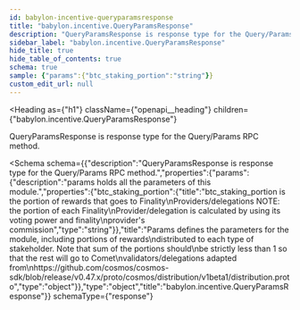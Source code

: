 ```yaml
---
id: babylon-incentive-queryparamsresponse
title: "babylon.incentive.QueryParamsResponse"
description: "QueryParamsResponse is response type for the Query/Params RPC method."
sidebar_label: "babylon.incentive.QueryParamsResponse"
hide_title: true
hide_table_of_contents: true
schema: true
sample: {"params":{"btc_staking_portion":"string"}}
custom_edit_url: null
---
```



<Heading
  as={"h1"}
  className={"openapi__heading"}
  children={"babylon.incentive.QueryParamsResponse"}
>
</Heading>



QueryParamsResponse is response type for the Query/Params RPC method.

<Schema
  schema={{"description":"QueryParamsResponse is response type for the Query/Params RPC method.","properties":{"params":{"description":"params holds all the parameters of this module.","properties":{"btc_staking_portion":{"title":"btc_staking_portion is the portion of rewards that goes to Finality\nProviders/delegations NOTE: the portion of each Finality\nProvider/delegation is calculated by using its voting power and finality\nprovider's commission","type":"string"}},"title":"Params defines the parameters for the module, including portions of rewards\ndistributed to each type of stakeholder. Note that sum of the portions should\nbe strictly less than 1 so that the rest will go to Comet\nvalidators/delegations adapted from\nhttps://github.com/cosmos/cosmos-sdk/blob/release/v0.47.x/proto/cosmos/distribution/v1beta1/distribution.proto","type":"object"}},"type":"object","title":"babylon.incentive.QueryParamsResponse"}}
  schemaType={"response"}
>
  
</Schema>
            